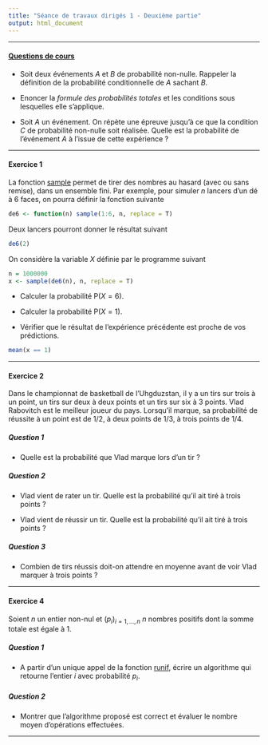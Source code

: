 ```yaml
---
title: "Séance de travaux dirigés 1 - Deuxième partie"
output: html_document
---
```


** **

#### [Questions de cours](http://francoio.github.io/html/CM1.html) 

* Soit deux événements $A$ et $B$ de probabilité non-nulle. Rappeler la définition de la probabilité conditionnelle de $A$ sachant $B$. 


* Enoncer la
 *formule des probabilités totales* et les conditions sous lesquelles elle s'applique.

* Soit $A$ un événement. On répète une épreuve jusqu'à ce que la condition $C$ de probabilité non-nulle soit réalisée. Quelle est la probabilité de l'événement $A$ à l'issue de cette expérience ?


** ** 


#### Exercice 1

La fonction [sample](http://www.inside-r.org/r-doc/base/sample) permet de tirer des nombres au hasard (avec ou sans remise), dans un ensemble fini. Par exemple, pour simuler $n$ lancers d'un dé à 6 faces, on pourra définir la fonction suivante

```r
de6 <- function(n) sample(1:6, n, replace = T)
```

Deux lancers pourront donner le résultat suivant

```r
de6(2)
```

On considère la variable $X$ définie par le programme suivant 

```r
n = 1000000
x <- sample(de6(n), n, replace = T)
```

* Calculer la probabilité P$(X = 6)$.

* Calculer la probabilité P$(X = 1)$.

* Vérifier que le résultat de l'expérience précédente est proche de vos prédictions.

```r
mean(x == 1)
```


** **

#### Exercice 2

Dans le championnat de basketball de l'Uhgduzstan, il y a un tirs sur trois à un point, un tirs sur deux à deux points et un tirs sur six  à 3 points. Vlad Rabovitch est le meilleur joueur du pays. Lorsqu'il marque, sa probabilité de réussite à un point est de 1/2, à deux points de 1/3, à trois points de 1/4. 

##### Question 1 

* Quelle est la probabilité que Vlad marque lors d'un tir ? 

##### Question 2 

* Vlad vient de rater un tir. Quelle est la probabilité qu'il ait tiré à trois points ?

* Vlad vient de réussir un tir. Quelle est la probabilité qu'il ait tiré à trois points ?

##### Question 3

* Combien de tirs réussis doit-on attendre en moyenne avant de voir Vlad marquer à trois points ? 

** **

#### Exercice 4 

Soient $n$ un entier non-nul et $(p_i)_{i=1,\dots, n}$ $n$ nombres positifs dont la somme totale est égale à 1.  

##### Question 1

* A partir d'un unique appel de la fonction [runif](https://stat.ethz.ch/R-manual/R-devel/library/stats/html/Uniform.html), écrire un algorithme qui retourne l'entier $i$ avec probabilité $p_i$. 

##### Question 2

* Montrer que l'algorithme proposé est correct et évaluer le nombre moyen d'opérations effectuées.

** **








